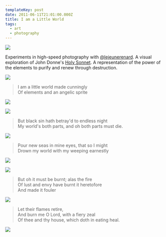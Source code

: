 ```yaml
---
templateKey: post
date: 2011-06-11T21:01:00.000Z
title: I am a Little World
tags:
  - art
  - photography
---
```

![](../../static/assets/20090327-JHARRELL-DREAM-144.jpg)

Experiments in high-speed photography with [@lejeunerenard](https://twitter.com/lejeunerenard). A visual exploration of John Donne's [Holy Sonnet](https://www.poetryfoundation.org/poems/44108/holy-sonnets-i-am-a-little-world-made-cunningly). A representation of the power of the elements to purify and renew through destruction.

![](../../static/assets/20081004-JHARRELL-DREAM-39.jpg)

> I am a little world made cunningly<br/>
> Of elements and an angelic sprite

![](../../static/assets/20090430-JHARRELL-DREAM-29.jpg)

![](../../static/assets/20090327-JHARRELL-DREAM-193.jpg)

> But black sin hath betray'd to endless night<br/>
> My world's both parts, and oh both parts must die.

![](../../static/assets/20091010-DSC_2170.jpg)

> Pour new seas in mine eyes, that so I might<br/>
> Drown my world with my weeping earnestly

![](../../static/assets/20090807-012.jpg)

![](../../static/assets/20090808-105.jpg)

> But oh it must be burnt; alas the fire<br/>
> Of lust and envy have burnt it heretofore<br/>
> And made it fouler

![](../../static/assets/20110611-DSC_6685.jpg)

> Let their flames retire,<br/>
> And burn me O Lord, with a fiery zeal<br/>
> Of thee and thy house, which doth in eating heal.

![](../../static/assets/20110611-DSC_6715.jpg)